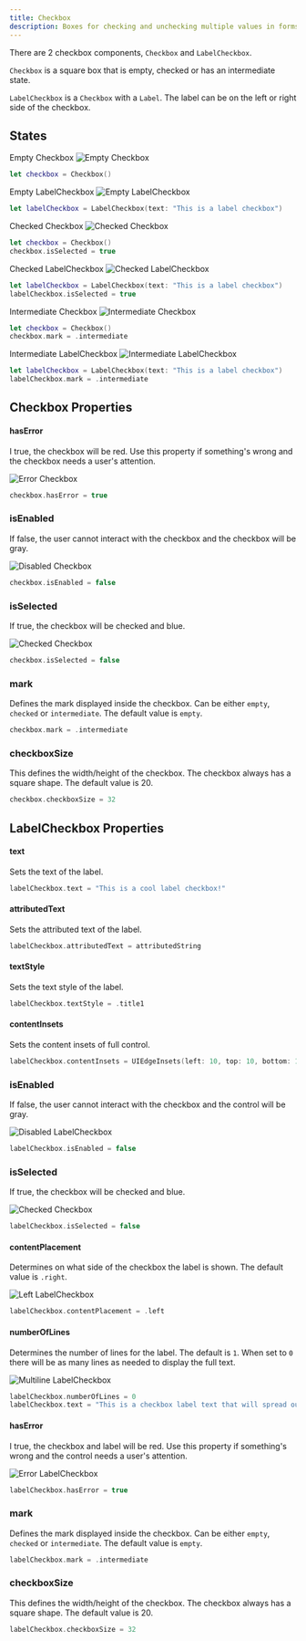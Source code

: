 ```yaml
---
title: Checkbox
description: Boxes for checking and unchecking multiple values in forms.
---
```



<ComponentHeader data={props.data} />

There are 2 checkbox components, `Checkbox` and `LabelCheckbox`.

`Checkbox` is a square box that is empty, checked or has an intermediate state.

`LabelCheckbox` is a `Checkbox` with a `Label`. The label can be on the left or right side of the checkbox.

## States

Empty Checkbox ![Empty Checkbox](/img/ios/checkbox_empty.png 'Empty Checkbox')

```swift
let checkbox = Checkbox()
```

Empty LabelCheckbox ![Empty LabelCheckbox](/img/ios/labelcheckbox_empty.png 'Empty LabelCheckbox')

```swift
let labelCheckbox = LabelCheckbox(text: "This is a label checkbox")
```

Checked Checkbox ![Checked Checkbox](/img/ios/checkbox_checked.png 'Checked Checkbox')

```swift
let checkbox = Checkbox()
checkbox.isSelected = true
```

Checked LabelCheckbox ![Checked LabelCheckbox](/img/ios/labelcheckbox_checked.png 'Checked LabelCheckbox')

```swift
let labelCheckbox = LabelCheckbox(text: "This is a label checkbox")
labelCheckbox.isSelected = true
```

Intermediate Checkbox ![Intermediate Checkbox](/img/ios/checkbox_intermediate.png 'Intermediate Checkbox')

```swift
let checkbox = Checkbox()
checkbox.mark = .intermediate
```

Intermediate LabelCheckbox ![Intermediate LabelCheckbox](/img/ios/labelcheckbox_intermediate.png 'Intermediate Checkbox')

```swift
let labelCheckbox = LabelCheckbox(text: "This is a label checkbox")
labelCheckbox.mark = .intermediate
```

## Checkbox Properties

#### hasError

I true, the checkbox will be red. Use this property if something's wrong and the checkbox needs a user's attention.

![Error Checkbox](/img/ios/checkbox_error.png 'Error Checkbox')

```swift
checkbox.hasError = true
```

### isEnabled

If false, the user cannot interact with the checkbox and the checkbox will be gray.

![Disabled Checkbox](/img/ios/checkbox_disabled.png 'Disabled Checkbox')

```swift
checkbox.isEnabled = false
```

### isSelected

If true, the checkbox will be checked and blue.

![Checked Checkbox](/img/ios/checkbox_checked.png 'Checked Checkbox')

```swift
checkbox.isSelected = false
```

### mark

Defines the mark displayed inside the checkbox. Can be either `empty`, `checked` or `intermediate`. The default value is `empty`.

```swift
checkbox.mark = .intermediate
```

### checkboxSize

This defines the width/height of the checkbox. The checkbox always has a square shape. The default value is 20.

```swift
checkbox.checkboxSize = 32
```

## LabelCheckbox Properties

#### text

Sets the text of the label.

```swift
labelCheckbox.text = "This is a cool label checkbox!"
```

#### attributedText

Sets the attributed text of the label.

```swift
labelCheckbox.attributedText = attributedString
```

#### textStyle

Sets the text style of the label.

```swift
labelCheckbox.textStyle = .title1
```

#### contentInsets

Sets the content insets of full control.

```swift
labelCheckbox.contentInsets = UIEdgeInsets(left: 10, top: 10, bottom: 10, right: 10)
```

### isEnabled

If false, the user cannot interact with the checkbox and the control will be gray.

![Disabled LabelCheckbox](/img/ios/labelcheckbox_disabled.png 'Disabled LabelCheckbox')

```swift
labelCheckbox.isEnabled = false
```

### isSelected

If true, the checkbox will be checked and blue.

![Checked Checkbox](/img/ios/checkbox_checked.png 'Checked Checkbox')

```swift
labelCheckbox.isSelected = false
```

#### contentPlacement

Determines on what side of the checkbox the label is shown. The default value is `.right`.

![Left LabelCheckbox](/img/ios/labelcheckbox_left.png 'Left LabelCheckbox')

```swift
labelCheckbox.contentPlacement = .left
```

#### numberOfLines

Determines the number of lines for the label. The default is `1`. When set to `0` there will be as many lines as needed to display the full text.

![Multiline LabelCheckbox](/img/ios/labelcheckbox_multiline.png 'Multiline LabelCheckbox')

```swift
labelCheckbox.numberOfLines = 0
labelCheckbox.text = "This is a checkbox label text that will spread out over multiple lines because this text is too big to fit on one line"
```

#### hasError

I true, the checkbox and label will be red. Use this property if something's wrong and the control needs a user's attention.

![Error LabelCheckbox](/img/ios/labelcheckbox_error.png 'Error LabelCheckbox')

```swift
labelCheckbox.hasError = true
```

### mark

Defines the mark displayed inside the checkbox. Can be either `empty`, `checked` or `intermediate`. The default value is `empty`.

```swift
labelCheckbox.mark = .intermediate
```

### checkboxSize

This defines the width/height of the checkbox. The checkbox always has a square shape. The default value is 20.

```swift
labelCheckbox.checkboxSize = 32
```
